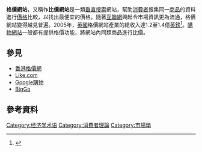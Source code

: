 {{NoteTA
|T=zh-hans:比价; zh-hant:比價; zh-hk:格價;
|1=zh-hans:比价; zh-hant:比價; zh-hk:格價;
|2=zh-hans:信息; zh-hant:資訊;
}}
{{电子商务}}

'''格價網站'''，又稱作'''比價網站'''是一類[[垂直搜索|垂直搜索]]網站，幫助[[消費者|消費者]]搜集同一[[商品|商品]]的資料進行[[價格|價格]]比較，以找出最便宜的價格。隨著[[互聯網|互聯網]]興起令市場資訊更為流通，格價網站變得越見普遍。2005年，[[英國|英國]]格價網站產業的總收入達1.2至1.4億[[英鎊|英鎊]]<ref>{{Cite web |url=http://www.ukprwire.com/Detailed/Computers_Internet/Shopping_Comparison_Engines_market_worth_120m-_140m_in_2005_says_E-consultancy_1648.shtml |title=Shopping Comparison Engines market worth £120m-£140m in 2005, says E-consultancy |access-date=2011-07-29 |archive-date=2020-08-01 |archive-url=https://web.archive.org/web/20200801002634/https://www.ukprwire.com/Detailed/Computers_Internet/Shopping_Comparison_Engines_market_worth_120m-_140m_in_2005_says_E-consultancy_1648.shtml |dead-url=no }}</ref>。[[購物網站|購物網站]]一般都有提供格價功能，將網站內同類商品進行比價。

== 參見 ==
*[[香港格價網|香港格價網]]
*[[Like.com|Like.com]]
*[[Google購物|Google購物]]
*[[BigGo|BigGo]]

==參考資料==
{{refs}}

{{Marketing-stub}}

[[Category:经济学术语|Category:经济学术语]]
[[Category:消費者理論|Category:消費者理論]]
[[Category:市場學|Category:市場學]]